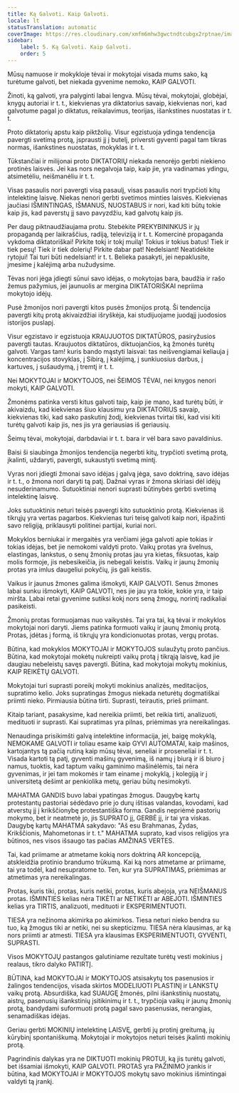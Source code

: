 ```yaml
---
title: Ką Galvoti. Kaip Galvoti.
locale: lt
statusTranslation: automatic
coverImage: https://res.cloudinary.com/xmfm6mhw3gwctndtcubgx2rptnae/image/upload/v1740337243/small_cover_educacion_fundamental_a051170f1c.webp
sidebar:
    label: 5. Ką Galvoti. Kaip Galvoti.
    order: 5
---
```

Mūsų namuose ir mokykloje tėvai ir mokytojai visada mums sako, ką turėtume galvoti, bet niekada gyvenime nemoko, KAIP GALVOTI.

Žinoti, ką galvoti, yra palyginti labai lengva. Mūsų tėvai, mokytojai, globėjai, knygų autoriai ir t. t., kiekvienas yra diktatorius savaip, kiekvienas nori, kad galvotume pagal jo diktatus, reikalavimus, teorijas, išankstines nuostatas ir t. t.

Proto diktatorių apstu kaip piktžolių. Visur egzistuoja ydinga tendencija pavergti svetimą protą, įsprausti jį į butelį, priversti gyventi pagal tam tikras normas, išankstines nuostatas, mokyklas ir t. t.

Tūkstančiai ir milijonai proto DIKTATORIŲ niekada nenorėjo gerbti niekieno protinės laisvės. Jei kas nors negalvoja taip, kaip jie, yra vadinamas ydingu, atsimetėliu, neišmanėliu ir t. t.

Visas pasaulis nori pavergti visą pasaulį, visas pasaulis nori trypčioti kitų intelektinę laisvę. Niekas nenori gerbti svetimos minties laisvės. Kiekvienas jaučiasi IŠMINTINGAS, IŠMANUS, NUOSTABUS ir nori, kad kiti būtų tokie kaip jis, kad paverstų jį savo pavyzdžiu, kad galvotų kaip jis.

Per daug piktnaudžiaujama protu. Stebėkite PREKYBININKUS ir jų propagandą per laikraščius, radiją, televiziją ir t. t. Komercinė propaganda vykdoma diktatoriškai! Pirkite tokį ir tokį muilą! Tokius ir tokius batus! Tiek ir tiek pesų! Tiek ir tiek dolerių! Pirkite dabar pat! Nedelsiant! Neatidėkite rytojui! Tai turi būti nedelsiant! ir t. t. Belieka pasakyti, jei nepaklusite, įmesime į kalėjimą arba nužudysime.

Tėvas nori jėga įdiegti sūnui savo idėjas, o mokytojas bara, baudžia ir rašo žemus pažymius, jei jaunuolis ar mergina DIKTATORIŠKAI nepriima mokytojo idėjų.

Pusė žmonijos nori pavergti kitos pusės žmonijos protą. Ši tendencija pavergti kitų protą akivaizdžiai išryškėja, kai studijuojame juodąjį juodosios istorijos puslapį.

Visur egzistavo ir egzistuoja KRAUJUOTOS DIKTATŪROS, pasiryžusios pavergti tautas. Kraujuotos diktatūros, diktuojančios, ką žmonės turėtų galvoti. Vargas tam! kuris bando mąstyti laisvai: tas neišvengiamai keliauja į koncentracijos stovyklas, į Sibirą, į kalėjimą, į sunkiuosius darbus, į kartuves, į sušaudymą, į tremtį ir t. t.

Nei MOKYTOJAI ir MOKYTOJOS, nei ŠEIMOS TĖVAI, nei knygos nenori mokyti, KAIP GALVOTI.

Žmonėms patinka versti kitus galvoti taip, kaip jie mano, kad turėtų būti, ir akivaizdu, kad kiekvienas šiuo klausimu yra DIKTATORIUS savaip, kiekvienas tiki, kad sako paskutinį žodį, kiekvienas tvirtai tiki, kad visi kiti turėtų galvoti kaip jis, nes jis yra geriausias iš geriausių.

Šeimų tėvai, mokytojai, darbdaviai ir t. t. bara ir vėl bara savo pavaldinius.

Baisi ši siaubinga žmonijos tendencija negerbti kitų, trypčioti svetimą protą, įkalinti, uždaryti, pavergti, sukaustyti svetimą mintį.

Vyras nori įdiegti žmonai savo idėjas į galvą jėga, savo doktriną, savo idėjas ir t. t., o žmona nori daryti tą patį. Dažnai vyras ir žmona skiriasi dėl idėjų nesuderinamumo. Sutuoktiniai nenori suprasti būtinybės gerbti svetimą intelektinę laisvę.

Joks sutuoktinis neturi teisės pavergti kito sutuoktinio protą. Kiekvienas iš tikrųjų yra vertas pagarbos. Kiekvienas turi teisę galvoti kaip nori, išpažinti savo religiją, priklausyti politinei partijai, kuriai nori.

Mokyklos berniukai ir mergaitės yra verčiami jėga galvoti apie tokias ir tokias idėjas, bet jie nemokomi valdyti proto. Vaikų protas yra švelnus, elastingas, lankstus, o senų žmonių protas jau yra kietas, fiksuotas, kaip molis formoje, jis nebesikeičia, jis nebegali keistis. Vaikų ir jaunų žmonių protas yra imlus daugeliui pokyčių, jis gali keistis.

Vaikus ir jaunus žmones galima išmokyti, KAIP GALVOTI. Senus žmones labai sunku išmokyti, KAIP GALVOTI, nes jie jau yra tokie, kokie yra, ir taip miršta. Labai retai gyvenime sutiksi kokį nors seną žmogų, norintį radikaliai pasikeisti.

Žmonių protas formuojamas nuo vaikystės. Tai yra tai, ką tėvai ir mokyklos mokytojai nori daryti. Jiems patinka formuoti vaikų ir jaunų žmonių protą. Protas, įdėtas į formą, iš tikrųjų yra kondicionuotas protas, vergų protas.

Būtina, kad mokyklos MOKYTOJAI ir MOKYTOJOS sulaužytų proto pančius. Būtina, kad mokytojai mokėtų nukreipti vaikų protą į tikrąją laisvę, kad jie daugiau nebeleistų savęs pavergti. Būtina, kad mokytojai mokytų mokinius, KAIP REIKĖTŲ GALVOTI.

Mokytojai turi suprasti poreikį mokyti mokinius analizės, meditacijos, supratimo kelio. Joks supratingas žmogus niekada neturėtų dogmatiškai priimti nieko. Pirmiausia būtina tirti. Suprasti, teirautis, prieš priimant.

Kitaip tariant, pasakysime, kad nereikia priimti, bet reikia tirti, analizuoti, medituoti ir suprasti. Kai supratimas yra pilnas, priėmimas yra nereikalingas.

Nenaudinga prisikimšti galvą intelektine informacija, jei, baigę mokyklą, NEMOKAME GALVOTI ir toliau esame kaip GYVI AUTOMATAI, kaip mašinos, kartojantys tą pačią rutiną kaip mūsų tėvai, seneliai ir proseneliai ir t. t. Visada kartoti tą patį, gyventi mašinų gyvenimą, iš namų į biurą ir iš biuro į namus, tuoktis, kad taptum vaikų gaminimo mašinėlėmis, tai nėra gyvenimas, ir jei tam mokomės ir tam einame į mokyklą, į kolegiją ir į universitetą dešimt ar penkiolika metų, geriau būtų nesimokyti.

MAHATMA GANDIS buvo labai ypatingas žmogus. Daugybę kartų protestantų pastoriai sėdėdavo prie jo durų ištisas valandas, kovodami, kad atverstų jį į krikščionybę protestantiška forma. Gandis nepriėmė pastorių mokymo, bet ir neatmetė jo, jis SUPRATO jį, GERBĖ jį, ir tai yra viskas. Daugybę kartų MAHATMA sakydavo: "Aš esu Brahmanas, Žydas, Krikščionis, Mahometonas ir t. t." MAHATMA suprato, kad visos religijos yra būtinos, nes visos išsaugo tas pačias AMŽINAS VERTES.

Tai, kad priimame ar atmetame kokią nors doktriną AR koncepciją, atskleidžia protinio brandumo trūkumą. Kai ką nors atmetame ar priimame, tai yra todėl, kad nesupratome to. Ten, kur yra SUPRATIMAS, priėmimas ar atmetimas yra nereikalingas.

Protas, kuris tiki, protas, kuris netiki, protas, kuris abejoja, yra NEIŠMANUS protas. IŠMINTIES kelias nėra TIKĖTI ar NETIKĖTI ar ABEJOTI. IŠMINTIES kelias yra TIRTIS, analizuoti, medituoti ir EKSPERIMENTUOTI.

TIESA yra nežinoma akimirka po akimirkos. Tiesa neturi nieko bendra su tuo, ką žmogus tiki ar netiki, nei su skepticizmu. TIESA nėra klausimas, ar ką nors priimti ar atmesti. TIESA yra klausimas EKSPERIMENTUOTI, GYVENTI, SUPRASTI.

Visos MOKYTOJŲ pastangos galutiniame rezultate turėtų vesti mokinius į realaus, tikro dalyko PATIRTĮ.

BŪTINA, kad MOKYTOJAI ir MOKYTOJOS atsisakytų tos pasenusios ir žalingos tendencijos, visada skirtos MODELIUOTI PLASTINĮ ir LANKSTŲ vaikų protą. Absurdiška, kad SUAUGĘ žmonės, pilni išankstinių nuostatų, aistrų, pasenusių išankstinių įsitikinimų ir t. t., trypčioja vaikų ir jaunų žmonių protą, bandydami suformuoti protą pagal savo pasenusias, nerangias, senamadiškas idėjas.

Geriau gerbti MOKINIŲ intelektinę LAISVĘ, gerbti jų protinį greitumą, jų kūrybinį spontaniškumą. Mokytojai ir mokytojos neturi teisės įkalinti mokinių protą.

Pagrindinis dalykas yra ne DIKTUOTI mokinių PROTUI, ką jis turėtų galvoti, bet išsamiai išmokyti, KAIP GALVOTI. PROTAS yra PAŽINIMO įrankis ir būtina, kad MOKYTOJAI ir MOKYTOJOS mokytų savo mokinius išmintingai valdyti tą įrankį.

